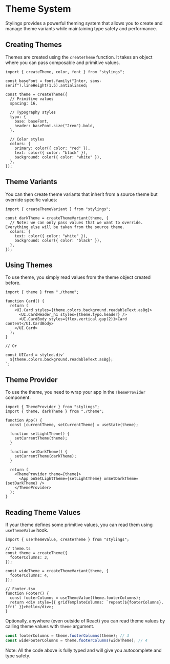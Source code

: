 # Theme System

Stylings provides a powerful theming system that allows you to create and manage theme variants while maintaining type safety and performance.

## Creating Themes

Themes are created using the `createTheme` function. It takes an object where you can pass composable and primitive values.

```tsx
import { createTheme, color, font } from "stylings";

const baseFont = font.family("Inter, sans-serif").lineHeight(1.5).antialiased;

const theme = createTheme({
  // Primitive values
  spacing: 16,

  // Typography styles
  typo: {
    base: baseFont,
    header: baseFont.size("2rem").bold,
  },

  // Color styles
  colors: {
    primary: color({ color: "red" }),
    text: color({ color: "black" }),
    background: color({ color: "white" }),
  },
});
```

## Theme Variants

You can then create theme variants that inherit from a source theme but override specific values:

```tsx
import { createThemeVariant } from "stylings";

const darkTheme = createThemeVariant(theme, {
  // Note: we can only pass values that we want to override. Everything else will be taken from the source theme.
  colors: {
    text: color({ color: "white" }),
    background: color({ color: "black" }),
  },
});
```

## Using Themes

To use theme, you simply read values from the theme object created before.

```tsx
import { theme } from "./theme";

function Card() {
  return (
    <UI.Card styles={theme.colors.background.readableText.asBg}>
      <UI.CardHeader_h1 styles={theme.typo.header} />
      <UI.CardBody styles={flex.vertical.gap(2)}>Card content</UI.CardBody>
    </UI.Card>
  );
}

// Or

const UICard = styled.div`
  ${theme.colors.background.readableText.asBg};
`;
```

## Theme Provider

To use the theme, you need to wrap your app in the `ThemeProvider` component.

```tsx
import { ThemeProvider } from "stylings";
import { theme, darkTheme } from "./theme";

function App() {
  const [currentTheme, setCurrentTheme] = useState(theme);

  function setLightTheme() {
    setCurrentTheme(theme);
  }

  function setDarkTheme() {
    setCurrentTheme(darkTheme);
  }

  return (
    <ThemeProvider theme={theme}>
      <App onSetLightTheme={setLightTheme} onSetDarkTheme={setDarkTheme} />
    </ThemeProvider>
  );
}
```

## Reading Theme Values

If your theme defines some primitive values, you can read them using `useThemeValue` hook.

```tsx
import { useThemeValue, createTheme } from "stylings";

// theme.ts
const theme = createTheme({
  footerColumns: 3,
});

const wideTheme = createThemeVariant(theme, {
  footerColumns: 4,
});

// Footer.tsx
function Footer() {
  const footerColumns = useThemeValue(theme.footerColumns);
  return <div style={{ gridTemplateColumns: `repeat(${footerColumns}, 1fr)` }}>Hello</div>;
}
```

Optionally, anywhere (even outside of React) you can read theme values by calling theme values with `theme` argument.

```ts
const footerColumns = theme.footerColumns(theme); // 3
const wideFooterColumns = theme.footerColumns(wideTheme); // 4
```

Note: All the code above is fully typed and will give you autocomplete and type safety.
